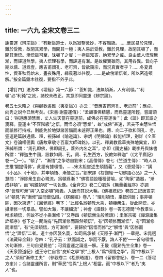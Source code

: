 ```yaml
---
---
---
```

title: 一六九 全宋文卷三二
---




謝靈運《辨宗論》：“有新論道士，以爲寂鑒微妙，不容階級。……華民易於見理，難於受教，故閉其累學，而開其一極；夷人易於受教，難於見理，故閉其頓了，而開其漸悟。漸悟雖可至，昧頓了之實；一極雖知寄，絶累學之冀。良由華人悟理無漸，而誣道無學，夷人悟理有學，而誣道有漸。是故權實雖同，其用各異。昔向子期以儒、道爲壹，應吉甫謂孔、老可齊，皆欲窺宗，而況真實者乎？……冬夏異性，資春秋爲始末，晝夜殊用，緣晨暮以往復。……是故傍漸悟者，所以密造頓解。”按全篇鋸木往復，要指不外乎此。

【增訂四】法海本《壇經》第一六節：“善知識，法無頓漸，人有利頓。”“利頓”必“利鈍”之訛，諸校未改正。其意即同靈運《辨宗論》。

卷五七朱昭之《與顧歡書難〈夷夏論〉》亦云：“昔應吉甫齊孔、老於前”；應貞、向秀之説今已無考矣。《宋書·謝靈運傳》：“孟顗事佛精懇，而爲靈運所輕，嘗謂顗曰：‘得道應須慧業，丈人生天當在靈運前，成佛必在靈運後’”；此《論》即其語之箋釋。靈運主“不容階級”之悟，而悟必須“慧業”，故“成佛”甚速，若夫不由慧生悟而祇修行持戒，則能免於地獄諸苦惱而未遽得正果也。應、向二子欲和同孔、老，靈運是篇融通儒、釋，視孫綽《喻道論》、宗炳《明佛論》較能析理，别詳《全唐文》卷論權德輿《唐故章敬寺百巖大師碑銘》。以孔、釋異教爲華夷殊地異宜，即孫綽所謂：“周孔即佛，佛即周孔，蓋外内名之耳”，亦即《國史補》載李丹與妹書所謂：“釋迦生中國，設教如周、孔，周、孔生西方，設教如釋迦”（《太平廣記》卷一〇一）。“頓了”、“漸悟”之争昉自劉宋；《高僧傳》卷七《竺道生傳》：“時人以生推‘闡提得佛’，此語有據頓悟。……宋太祖嘗述生頓悟義”，又《曇斌傳》：“講《小品》、《十地》，并申頓悟、漸悟之旨。”劉宋譯《楞伽經·一切佛語心品》之一大慧問：“淨除衆生自心現流，爲頓爲漸？”佛答語設種種譬喻，如“陶家”造器，“漸成非頓”，而“明鏡頓現”一切色像。《全齊文》卷二〇劉虯《無量義經序》亦調停“會理可漸”與“入空必頓”兩義。入唐而其説大暢。《佛祖統紀》卷四二記唐宣宗以“頓見”與“漸修”詰問僧弘辯。《楞嚴經》卷八：“理則頓悟，乘悟併銷；事非頓除，因次第進”；《圓覺經》卷下：“此經名爲頓教大乘，頓機衆生，從此開悟，亦攝漸修一切羣品，譬如大海，不讓細流”；神會《語録》卷一答志德問“今教羣生，唯求頓悟，何故不從小乘漸修？”又卷四《頓悟無生般若頌》；圭峯宗密《禪源諸集詮都序》卷下之一闡説有“先因漸修而豁然頓悟”，有“因頓修而漸悟”，有“因漸修而漸悟”，有“先須頓悟，方可漸修”，要歸於“因悟而修”之“解悟”與“因修而悟”之“證悟”二者。道士亦因襲名義，如司馬承禎《天隱子·漸門》一章是。宋晁迥《法藏碎金録》卷四：“孔子云：‘默而識之，學而不厭，誨人不倦’——首句頓悟，次句漸修，三句自覺覺他”；可爲靈運之論進一解。王畿《龍谿先生全集》卷一《天泉證道紀》述王守仁自言“良知之學”於“上根人”爲“頓悟之學”，而“中根以下之人”須用“漸修工夫” （參觀卷二《松原晤語》、卷四《留都會紀》、卷一二《答程方峯》）；合諸靈運所言，則“華民”恰與“上根人”相當，而“中根以下”者乃“夷人”也。